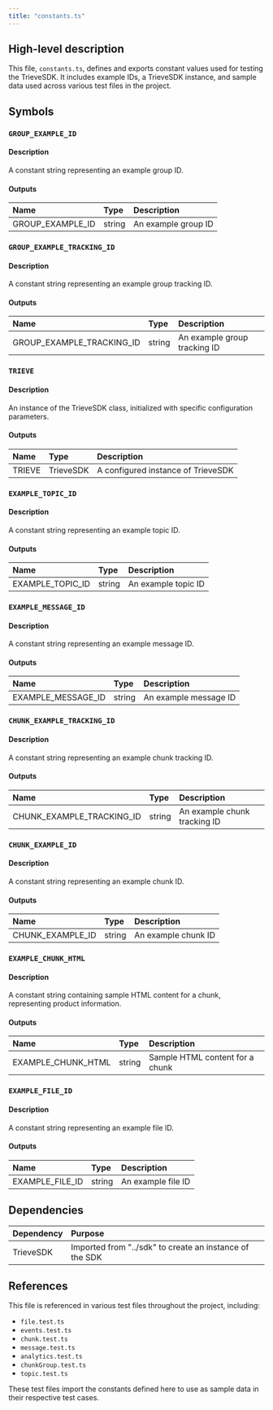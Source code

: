 ```yaml
---
title: "constants.ts"
---
```


## High-level description
This file, `constants.ts`, defines and exports constant values used for testing the TrieveSDK. It includes example IDs, a TrieveSDK instance, and sample data used across various test files in the project.

## Symbols

### `GROUP_EXAMPLE_ID`
#### Description
A constant string representing an example group ID.

#### Outputs
| Name | Type | Description |
|:-----|:-----|:------------|
| GROUP_EXAMPLE_ID | string | An example group ID |

### `GROUP_EXAMPLE_TRACKING_ID`
#### Description
A constant string representing an example group tracking ID.

#### Outputs
| Name | Type | Description |
|:-----|:-----|:------------|
| GROUP_EXAMPLE_TRACKING_ID | string | An example group tracking ID |

### `TRIEVE`
#### Description
An instance of the TrieveSDK class, initialized with specific configuration parameters.

#### Outputs
| Name | Type | Description |
|:-----|:-----|:------------|
| TRIEVE | TrieveSDK | A configured instance of TrieveSDK |

### `EXAMPLE_TOPIC_ID`
#### Description
A constant string representing an example topic ID.

#### Outputs
| Name | Type | Description |
|:-----|:-----|:------------|
| EXAMPLE_TOPIC_ID | string | An example topic ID |

### `EXAMPLE_MESSAGE_ID`
#### Description
A constant string representing an example message ID.

#### Outputs
| Name | Type | Description |
|:-----|:-----|:------------|
| EXAMPLE_MESSAGE_ID | string | An example message ID |

### `CHUNK_EXAMPLE_TRACKING_ID`
#### Description
A constant string representing an example chunk tracking ID.

#### Outputs
| Name | Type | Description |
|:-----|:-----|:------------|
| CHUNK_EXAMPLE_TRACKING_ID | string | An example chunk tracking ID |

### `CHUNK_EXAMPLE_ID`
#### Description
A constant string representing an example chunk ID.

#### Outputs
| Name | Type | Description |
|:-----|:-----|:------------|
| CHUNK_EXAMPLE_ID | string | An example chunk ID |

### `EXAMPLE_CHUNK_HTML`
#### Description
A constant string containing sample HTML content for a chunk, representing product information.

#### Outputs
| Name | Type | Description |
|:-----|:-----|:------------|
| EXAMPLE_CHUNK_HTML | string | Sample HTML content for a chunk |

### `EXAMPLE_FILE_ID`
#### Description
A constant string representing an example file ID.

#### Outputs
| Name | Type | Description |
|:-----|:-----|:------------|
| EXAMPLE_FILE_ID | string | An example file ID |

## Dependencies
| Dependency | Purpose |
|:-----------|:--------|
| TrieveSDK | Imported from "../sdk" to create an instance of the SDK |

## References
This file is referenced in various test files throughout the project, including:
- `file.test.ts`
- `events.test.ts`
- `chunk.test.ts`
- `message.test.ts`
- `analytics.test.ts`
- `chunkGroup.test.ts`
- `topic.test.ts`

These test files import the constants defined here to use as sample data in their respective test cases.